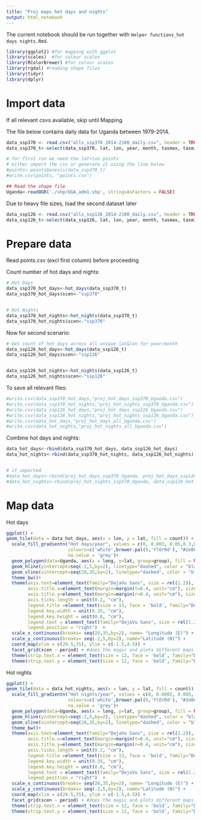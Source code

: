 ---
title: "Proj maps hot days and nights"
output: html_notebook
---

The current notebook should be run together with `Helper functions_hot days nights.Rmd`.

```{r}
library(ggplot2) #for mapping with ggplot
library(scales)  #for colour scales
library(RColorBrewer) #for colour scales
library(rgdal) #reading shape files
library(tidyr)
library(dplyr)
```

# Import data
If all relevant csvs available, skip until Mapping. 

The file below contains daily data for Uganda between 1979-2014. 
```{r}
data_ssp370 <- read.csv("alls_ssp370_2014-2100_daily.csv", header = TRUE)
data_ssp370_t<-select(data_ssp370, lat, lon, year, month, tasmax, tasmin, scen, model) #get rid of irrelevant columns

# for first run we need the lat+lon points
# either import the csv or generate it using the line below
#points<-pointsGenesis(data_ssp370_t)
#write.csv(points, "points.csv")

## Read the shape file
Uganda<-readOGR('./shp/UGA_adm1.shp', stringsAsFactors = FALSE) 

```

Due to heavy file sizes, load the second dataset later
```{r}
data_ssp126 <- read.csv("alls_ssp126_2014-2100_daily.csv", header = TRUE)
data_ssp126_t<-select(data_ssp126, lat, lon, year, month, tasmax, tasmin, scen, model) #get rid of irrelevant columns
```

# Prepare data

Read points.csv (excl first column) before proceeding

Count number of hot days and nights:
```{r}
# Hot Days
data_ssp370_hot_days<-hot_days(data_ssp370_t)
data_ssp370_hot_days$scen<-"ssp370"


# Hot Nights
data_ssp370_hot_nights<-hot_nights(data_ssp370_t)
data_ssp370_hot_nights$scen<-"ssp370"

```

Now for second scenario:
```{r}
# Get count of hot days across all unique lat&lon for year/month
data_ssp126_hot_days<-hot_days(data_ssp126_t)
data_ssp126_hot_days$scen<-"ssp126"


data_ssp126_hot_nights<-hot_nights(data_ssp126_t)
data_ssp126_hot_nights$scen<-"ssp126"

```

To save all relevant files:
```{r}
#write.csv(data_ssp370_hot_days,"proj_hot_days_ssp370_Uganda.csv")
#write.csv(data_ssp370_hot_nights,"proj_hot_nights_ssp370_Uganda.csv")
#write.csv(data_ssp126_hot_days,"proj_hot_days_ssp126_Uganda.csv")
#write.csv(data_ssp126_hot_nights,"proj_hot_nights_ssp126_Uganda.csv")
#write.csv(data_hot_days,"proj_hot_days_all_Uganda.csv")
#write.csv(data_hot_nights,"proj_hot_nights_all_Uganda.csv")
```

Combine hot days and nights:

```{r}
data_hot_days<-rbind(data_ssp370_hot_days, data_ssp126_hot_days)
data_hot_nights<-rbind(data_ssp370_hot_nights, data_ssp126_hot_nights)


# if imported
#data_hot_days<-rbind(proj_hot_days_ssp370_Uganda, proj_hot_days_ssp126_Uganda)
#data_hot_nights<-rbind(proj_hot_nights_ssp370_Uganda, data_ssp126_hot_nights)
```


# Map data

Hot days
```{r}
ggplot() +
geom_tile(data = data_hot_days, aes(x = lon, y = lat, fill = count)) +
  scale_fill_gradientn("Hot days/year", values = c(0, 0.003, 0.05,0.3,0.6, 0.8, 0.9, 1),  # values can twist the legend
                       colours=c('white',brewer.pal(9,'YlOrRd'), "#2e004f"),
                       na.value = 'grey')+
  geom_polygon(data=Uganda, aes(x = long, y=lat, group=group), fill = NA, col="black", size = 0.9) +
  geom_hline(yintercept=seq(-2,5,by=2), linetype="dashed", color = "black") + #, width=unit(0.35, "cm")) +
  geom_vline(xintercept=seq(28,35,by=2), linetype="dashed", color = "black") + #, width=unit(0.35, "cm")) +
  theme_bw()+ 
  theme(axis.text=element_text(family="DejaVu Sans", size = rel(1.2)),
        axis.title.x=element_text(margin=margin(t=0.4, unit="cm"), size=13,family="DejaVu Sans"),
        axis.title.y=element_text(margin=margin(r=0.4, unit="cm"), size=13, family="DejaVu Sans"),
        axis.ticks.length = unit(0.2, "cm"),
        legend.title =element_text(size = 13, face = 'bold', family="DejaVu Sans", margin=margin(b=0.4, unit="cm")),
        legend.key.width = unit(0.35, "cm"), 
        legend.key.height = unit(0.8, "cm"),
        legend.text = element_text(family="DejaVu Sans", size = rel(1.2)),
        legend.position = "right")  +
  scale_x_continuous(breaks= seq(28,35,by=2), name= "Longitude (E)") +
  scale_y_continuous(breaks= seq(-2,5,by=2), name="Latitude (N)") +
  coord_map(xlim = c(29.5,35), ylim = c(-1.5,4.5)) +
  facet_grid(scen ~ period) + #does the magic and plots different maps per defined variable
  theme(strip.text.x = element_text(size = 12, face = 'bold', family="DejaVu Sans")) +
  theme(strip.text.y = element_text(size = 12, face = 'bold', family="DejaVu Sans"))

```

Hot nights
```{r}
ggplot() +
geom_tile(data = data_hot_nights, aes(x = lon, y = lat, fill = count)) +
  scale_fill_gradientn("Hot nights/year", values = c(0, 0.0002, 0.005, 0.03, 0.07, 0.1, 0.4, 0.6, 0.8, 1),  # values can twist the legend
                       colours=c('white',brewer.pal(9,'YlOrRd'), "#2e004f"),
                       na.value = 'grey')+
  geom_polygon(data=Uganda, aes(x = long, y=lat, group=group), fill = NA, col="black", size = 0.9) +
  geom_hline(yintercept=seq(-2,5,by=2), linetype="dashed", color = "black") + #, width=unit(0.35, "cm")) +
  geom_vline(xintercept=seq(28,35,by=2), linetype="dashed", color = "black") + #, width=unit(0.35, "cm")) +
  theme_bw()+ 
  theme(axis.text=element_text(family="DejaVu Sans", size = rel(1.2)),
        axis.title.x=element_text(margin=margin(t=0.4, unit="cm"), size=13,family="DejaVu Sans"),
        axis.title.y=element_text(margin=margin(r=0.4, unit="cm"), size=13, family="DejaVu Sans"),
        axis.ticks.length = unit(0.2, "cm"),
        legend.title =element_text(size = 13, face = 'bold', family="DejaVu Sans", margin=margin(b=0.4, unit="cm")),
        legend.key.width = unit(0.35, "cm"), 
        legend.key.height = unit(0.8, "cm"),
        legend.text = element_text(family="DejaVu Sans", size = rel(1.2)),
        legend.position = "right")  +
  scale_x_continuous(breaks= seq(28,35,by=2), name= "Longitude (E)") +
  scale_y_continuous(breaks= seq(-2,5,by=2), name="Latitude (N)") +
  coord_map(xlim = c(29.5,35), ylim = c(-1.5,4.5)) +
  facet_grid(scen ~ period) + #does the magic and plots different maps per defined variable
  theme(strip.text.x = element_text(size = 12, face = 'bold', family="DejaVu Sans")) +
  theme(strip.text.y = element_text(size = 12, face = 'bold', family="DejaVu Sans"))

```

